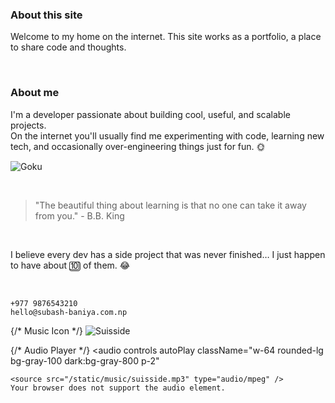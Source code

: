 ### About this site

Welcome to my home on the internet. This site works as a portfolio, a place to share code and thoughts.

 ‎ ‎ 

### About me

I'm a developer passionate about building cool, useful, and scalable projects.  
On the internet you'll usually find me experimenting with code, learning new tech, and occasionally over-engineering things just for fun. 🌞

<div className="flex items-center justify-center">
  <img
    src="/static/images/goku.gif"
    alt="Goku"
    className="w-32 h-32 rounded-xl object-cover"
  />
</div>


 ‎ ‎ 

> "The beautiful thing about learning is that no one can take it away from you." - B.B. King

 ‎ ‎ 
 
I believe every dev has a side project that was never finished… I just happen to have about 🔟 of them. 😂

 ‎ ‎ 

`+977 9876543210`  
`hello@subash-baniya.com.np`

<div className="flex items-center gap-2">
  {/* Music Icon */}
  <img
    src="/static/images/red.jpg"
    alt="Suisside"
    className="w-12 h-12 rounded-lg object-cover"
  />

  {/* Audio Player */}
  <audio
    controls
    autoPlay
    className="w-64 rounded-lg bg-gray-100 dark:bg-gray-800 p-2"
  >
    <source src="/static/music/suisside.mp3" type="audio/mpeg" />
    Your browser does not support the audio element.
  </audio>
</div>


